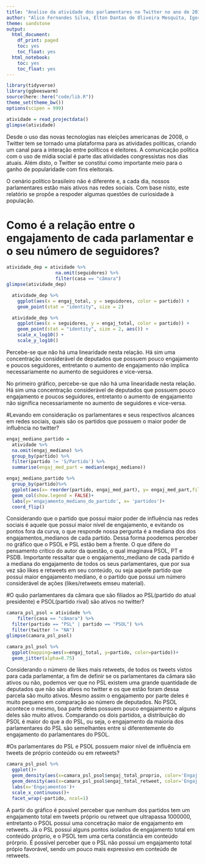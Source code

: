 ```yaml
---
title: "Analise da atividade dos parlamentares no Twitter no ano de 2019"
author: "Alice Fernandes Silva, Elton Dantas de Oliveira Mesquita, Igor Matheus Castor Diniz Pinheiro"
theme: sandstone
output:
  html_document:
    df_print: paged
    toc: yes
    toc_float: yes
  html_notebook:
    toc: yes
    toc_float: yes
---
```


```r
library(tidyverse)
library(ggbeeswarm)
source(here::here("code/lib.R"))
theme_set(theme_bw())
options(scipen = 999)
```

```r
atividade = read_projectdata()
glimpse(atividade)
```
Desde o uso das novas tecnologias nas eleições americanas de 2008, o Twitter tem se tornado uma plataforma para as atividades políticas, criando um canal para a interação entre políticos e eleitores. A comunicação política com o uso de mídia social é parte das atividades congressistas nos dias atuais. Além disto, o Twitter se constitui como importante meio para o ganho de popularidade com fins eleitorais.

O cenário político brasileiro não é diferente e, a cada dia, nossos parlamentares estão mais ativos nas redes sociais. Com base nisto, este relatório se propõe a respoder algumas questões de curiosidade à população.

# Como é a relação entre o engajamento de cada parlamentar e o seu número de seguidores?

```r
atividade_dep = atividade %>%
                  na.omit(seguidores) %>% 
                  filter(casa == "câmara")
glimpse(atividade_dep)

```


```r
  atividade_dep %>%
    ggplot(aes(x = engaj_total, y = seguidores, color = partido)) +
    geom_point(stat = "identity", size = 2)

  atividade_dep %>%
    ggplot(aes(x = seguidores, y = engaj_total, color = partido)) +
    geom_point(stat = "identity", size = 2, aes()) +
    scale_x_log10() +
    scale_y_log10()
```

Percebe-se que não há uma linearidade nesta relação. Há sim uma concentração considerável de deputados que possuem pouco engajamento e poucos seguidores, entretanto o aumento de engajamento não implica necessariamente no aumento de seguidores e vice-versa.

No primeiro gráfico, percebe-se que não há uma linearidade nesta relação. Há sim uma concentração considerável de deputados que possuem pouco engajamento e poucos seguidores, entretanto o aumento de engajamento não significa necessariamente no aumento de seguidores e vice-versa.

#Levando em consideração os parlamentares e seus respectivos alcances em redes sociais, quais são os partidos que possuem o maior poder de influência no twitter?

```r
engaj_mediano_partido = 
  atividade %>%
  na.omit(engaj_mediano) %>%
  group_by(partido) %>%
  filter(partido != 'S/Partido') %>%
  summarise(engaj_med_part = median(engaj_mediano))

engaj_mediano_partido %>%
  group_by(partido)%>%
  ggplot(aes(x= reorder(partido, engaj_med_part), y= engaj_med_part,fill = partido) ) +
  geom_col(show.legend = FALSE)+
  labs(y='engajamento_mediano_do_partido', x= 'partidos')+
  coord_flip()

```

Considerando que o partido que possui maior poder de influência nas redes sociais é aquele que possui maior nível de engajamento, e evitando os pontos fora da curva, o que responde nossa pergunta é a mediana dos dos engajamentos_medianos de cada partido. Dessa forma poodemos perceber no gráfico que o PSOL e PSL estão bem a frente. O que difere do pensamento crítico do autor da questão, o qual imaginava PSOL, PT e PSDB. Importante ressaltar que o engajamento_mediano de cada partido é a mediana do engajamento de todos os seus parlamentares, que por sua vez são likes e retweets em seu conteúdo, ou seja aquele partido que possui maior engajamento mediano, é o partido que possui um número considerável de ações (likes/retweets emseu material).

#O quão parlamentares da câmara que são filiados ao PSL(partido do atual presidente) e PSOL(partido rival) são ativos no twitter? 

```r
camara_psl_psol = atividade %>%
    filter(casa == "câmara") %>%
  filter(partido == "PSL" | partido == "PSOL") %>%
  filter(twitter != "NA")
glimpse(camara_psl_psol)
```
```r
camara_psl_psol %>%
  ggplot(mapping=aes(x=engaj_total, y=partido, color=partido))+
  geom_jitter(alpha=0.75)
```

Considerando o número de likes mais retweets, de todos os tweets vistos para cada parlamentar, a fim de definir se os parlamentares da câmara são ativos ou não, podemos ver que no PSL existem uma grande quantidade de deputados que não são ativos no twitter e os que estão foram dessa parcela são muito ativos. Mesmo assim o engajamento por parte deles é muito pequeno em comparação ao número de deputados. No PSOL acontece o mesmo, boa parte deles possuem pouco engajamento e alguns deles são muito ativos. Comparando os dois partidos, a distribuição do PSOL é maior do que a do PSL, ou seja, o engajamento da maioria dos parlamentares do PSL são semelhantes entre si diferentemente do engajamento do parlamentares do PSOL.

#Os parlamentares do PSL e PSOL possuem maior nível de influência em tweets de próprio conteúdo ou em retweets?
```r
camara_psl_psol %>%
  ggplot()+
  geom_density(aes(x=camara_psl_psol$engaj_total_proprio, color='Engaj. total. Proprio'))+
  geom_density(aes(x=camara_psl_psol$engaj_total_retweet, color='Engaj. total. Retweet'))+
  labs(x='Engajamentos')+
  scale_x_continuous()+
  facet_wrap(~partido, ncol=1)
```

A partir do gráfico é possível perceber que nenhum dos partidos tem um engajamento total em tweets próprio ou retweet que ultrapassa 1000000, entretanto o PSOL possui uma concetração maior de engajamento em retweets. Já o PSL possui alguns pontos isolados de engajamento total em conteúdo próprio, e o PSOL tem uma certa constância em conteúdo prórprio. É possível perceber que o PSL não possui um engajamento total própio favorável, sendo um pouco mais expressivo em conteúdo de retweets.



